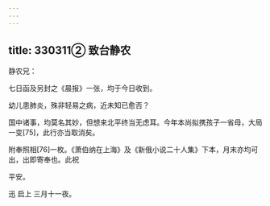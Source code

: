 ```yaml
---
---
---
```

title: 330311② 致台静农
---




静农兄：

七日函及另封之《晨报》一张，均于今日收到。

幼儿患肺炎，殊非轻易之病，近未知已愈否？

国中诸事，均莫名其妙，但想来北平终当无虑耳。今年本尚拟携孩子一省母，大局一变[75]，此行亦当取消矣。

附奉照相[76]一枚。《萧伯纳在上海》及《新俄小说二十人集》下本，月末亦均可出，出即寄奉也。此祝

平安。

迅 启上 三月十一夜。